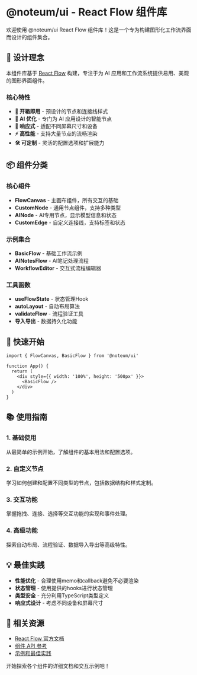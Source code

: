 
<Meta title="Introduction" />

# @noteum/ui - React Flow 组件库

欢迎使用 @noteum/ui React Flow 组件库！这是一个专为构建图形化工作流界面而设计的组件集合。

## 🎯 设计理念

本组件库基于 [React Flow](https://reactflow.dev) 构建，专注于为 AI 应用和工作流系统提供易用、美观的图形界面组件。

### 核心特性

- **🎨 开箱即用** - 预设计的节点和连接线样式
- **🤖 AI 优化** - 专门为 AI 应用设计的智能节点
- **📱 响应式** - 适配不同屏幕尺寸和设备
- **⚡ 高性能** - 支持大量节点的流畅渲染
- **🛠 可定制** - 灵活的配置选项和扩展能力

## 📦 组件分类

### 核心组件

- **FlowCanvas** - 主画布组件，所有交互的基础
- **CustomNode** - 通用节点组件，支持多种类型
- **AINode** - AI专用节点，显示模型信息和状态
- **CustomEdge** - 自定义连接线，支持标签和状态

### 示例集合

- **BasicFlow** - 基础工作流示例
- **AINotesFlow** - AI笔记处理流程
- **WorkflowEditor** - 交互式流程编辑器

### 工具函数

- **useFlowState** - 状态管理Hook
- **autoLayout** - 自动布局算法
- **validateFlow** - 流程验证工具
- **导入导出** - 数据持久化功能

## 🚀 快速开始

```tsx
import { FlowCanvas, BasicFlow } from '@noteum/ui'

function App() {
  return (
    <div style={{ width: '100%', height: '500px' }}>
      <BasicFlow />
    </div>
  )
}
```

## 📚 使用指南

### 1. 基础使用

从最简单的示例开始，了解组件的基本用法和配置选项。

### 2. 自定义节点

学习如何创建和配置不同类型的节点，包括数据结构和样式定制。

### 3. 交互功能

掌握拖拽、连接、选择等交互功能的实现和事件处理。

### 4. 高级功能

探索自动布局、流程验证、数据导入导出等高级特性。

## 💡 最佳实践

- **性能优化** - 合理使用memo和callback避免不必要渲染
- **状态管理** - 使用提供的hooks进行状态管理
- **类型安全** - 充分利用TypeScript类型定义
- **响应式设计** - 考虑不同设备和屏幕尺寸

## 🔗 相关资源

- [React Flow 官方文档](https://reactflow.dev)
- [组件 API 参考](https://reactflow.dev/api-reference)
- [示例和最佳实践](https://reactflow.dev/examples)

开始探索各个组件的详细文档和交互示例吧！